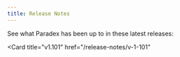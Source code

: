 ```yaml
---
title: Release Notes
---
```


See what Paradex has been up to in these latest releases: 

<CardGroup cols={2}>
<Card
  title="v1.102"
  href="/release-notes/v-1-102"
>
</Card>

<Card
  title="v1.101"
  href="/release-notes/v-1-101"
>
</Card>
</CardGroup>
